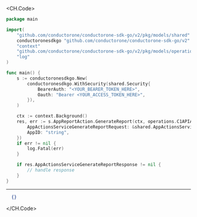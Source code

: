 
<CH.Code>
```go GenerateReport.go
package main

import(
	"github.com/conductorone/conductorone-sdk-go/v2/pkg/models/shared"
	conductoronesdkgo "github.com/conductorone/conductorone-sdk-go/v2"
	"context"
	"github.com/conductorone/conductorone-sdk-go/v2/pkg/models/operations"
	"log"
)

func main() {
    s := conductoronesdkgo.New(
        conductoronesdkgo.WithSecurity(shared.Security{
            BearerAuth: "<YOUR_BEARER_TOKEN_HERE>",
            Oauth: "Bearer <YOUR_ACCESS_TOKEN_HERE>",
        }),
    )

    ctx := context.Background()
    res, err := s.AppReportAction.GenerateReport(ctx, operations.C1APIAppV1AppReportActionServiceGenerateReportRequest{
        AppActionsServiceGenerateReportRequest: &shared.AppActionsServiceGenerateReportRequest{},
        AppID: "string",
    })
    if err != nil {
        log.Fatal(err)
    }

    if res.AppActionsServiceGenerateReportResponse != nil {
        // handle response
    }
}
```
---

```json Example Response
  {}
```
</CH.Code>
